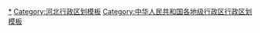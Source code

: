 {{Navbox
|listclass = hlist
|name = 石家庄市行政区划
|title = [[石家庄市]]行政区划
|above = 省级行政区：[[河北省]] 政府驻地：[[长安区 (石家庄市)|长安区]]
|image = [[File:Administrative Division Shijiazhuang.png|150px]]
|state = {{{state<includeonly>|collapsed</includeonly>}}}

|group1style = background: #ececec; text-align: center;
|group1 = [[县级行政区]]
|liststyle = background: #ececec; text-align: center;
|list1 = 22[[县级行政区]]（8[[市辖区]]、3[[县级市]]、11[[县]]）；276[[乡级行政区]]（60[[街道办事处]]、127[[行政建制镇|镇]]、86[[乡级行政区|乡]]、3[[民族乡]]）

|group2 = [[市辖区]]
|groupstyle = text-align: center;
|list2 = {{Navbox|child

|group1 = [[长安区 (石家庄市)|长安区]]
|groupstyle = text-align: center;
|list1 = {{Navbox|child
|group1 = 12街道
|list1 =
* [[建北街道]]
* [[青园街道 (石家庄市)|青园街道]]
* [[广安街道]]
* [[育才街道 (石家庄市)|育才街道]]
* [[跃进街道 (石家庄市)|跃进街道]]
* [[河东街道 (石家庄市)|河东街道]]
* [[长丰街道 (石家庄市)|长丰街道]]
* [[谈固街道]]
* [[中山东路街道 (石家庄市)|中山东路街道]]
* [[阜康街道]]
* [[建安街道 (石家庄市)|建安街道]]
* [[胜利北街道]]
|group2 = 4镇
|list2 =
* [[西兆通镇]]
* [[南村镇 (石家庄市)|南村镇]]
* [[高营镇]]
* [[桃园镇 (石家庄市)|桃园镇]]
}}

|group2 = [[桥西区 (石家庄市)|桥西区]]
|list2 = {{Navbox|child
|group1 = 17街道
|list1 =
* [[东里街道]]
* [[中山街道 (石家庄市)|中山街道]]
* [[南长街道]]
* [[维明街道]]
* [[友谊街道 (石家庄市)|友谊街道]]
* [[红旗街道 (石家庄市)|红旗街道]]
* [[新石街道]]
* [[苑东街道]]
* [[西里街道]]
* [[振头街道]]
* [[留营街道]]
* [[长兴街道 (石家庄市)|长兴街道]]
* [[东华街道 (石家庄市)|东华街道]]
* [[休门街道]]
* [[彭后街道]]
* [[东风街道 (石家庄市)|东风街道]]
* [[汇通街道]]
}}

|group3 = [[新华区 (石家庄市)|新华区]]
|list3 = {{Navbox|child
|group1 = 15街道
|list1 =
* [[革新街街道]]
* [[新华路街道 (石家庄市)|新华路街道]]
* [[宁安街道]]
* [[东焦街道]]
* [[西苑街道 (石家庄市)|西苑街道]]
* [[合作路街道]]
* [[联盟路街道]]
* [[石岗大街街道]]
* [[天苑街道]]
* [[北苑街道 (石家庄市)|北苑街道]]
* [[赵陵铺路街道]]
* [[赵佗路街道]]
* [[大郭街道]]
* [[西三庄街道]]
* [[杜北街道]]
}}

|group4 = [[井陉矿区]]
|list4 = {{Navbox|child
|group1 = 2街道
|list1 =
* [[矿市街街道]]
* [[四微街道]]
|group2 = 2镇
|list2 =
* [[贾庄镇 (石家庄市)|贾庄镇]]
* [[凤山镇 (石家庄市)|凤山镇]]
|group3 = 1乡
|list3 =
* [[横涧乡 (石家庄市)|横涧乡]]
}}

|group5 = [[裕华区]]
|list5 = {{Navbox|child
|group1 = 9街道
|list1 =
* [[裕兴街道]]
* [[裕强街道 (石家庄市)|裕强街道]]
* [[东苑街道 (石家庄市)|东苑街道]]
* [[建通街道]]
* [[槐底街道]]
* [[裕华路街道]]
* [[裕东街道]]
* [[裕翔街道]]
* [[建华南街道]]
|group2 = 1镇
|list2 =
* [[方村镇]]
|group3 = [[石家庄高新技术产业开发区|石家庄高新区]]
|group3style = background: #ececec
|list3 = {{Navbox|child
|group1 = 2街道
|groupstyle = background: #ececec
|list1 =
* [[长江街道 (石家庄市)|长江街道]]
* [[太行街道 (石家庄市)|太行街道]]
|group2 = 1镇
|list2 =
* [[宋营镇]]
}}
}}

|group6 = [[藁城区]]
|list6 = {{Navbox|child
|group1 = 12镇
|list1 =
* [[廉州镇 (石家庄市)|廉州镇]]
* [[兴安镇 (石家庄市)|兴安镇]]
* [[贾市庄镇]]
* [[南营镇]]
* [[梅花镇 (石家庄市)|梅花镇]]
* [[岗上镇]]
* [[南董镇]]
* [[张家庄镇]]
* [[南孟镇 (石家庄市)|南孟镇]]
* [[增村镇]]
* [[常安镇 (石家庄市)|常安镇]]
* [[西关镇]]
|group2 = 1民族乡
|list2 =
* [[九门回族乡]]
|group3 = [[石家庄循环化工园区|石家庄循环<br/>化工园区]]
|group3style = background: #ececec
|list3 = {{Navbox|child
|group1 = 1镇
|groupstyle = background: #ececec
|list1 =
* [[邱头镇]]
}}
}}

|group7 = [[鹿泉区]]
|list7 = {{Navbox|child
|group1 = 9镇
|list1 =
* [[获鹿镇]]
* [[铜冶镇 (石家庄市)|铜冶镇]]
* [[寺家庄镇]]
* [[上庄镇 (石家庄市)|上庄镇]]
* [[李村镇 (石家庄市)|李村镇]]
* [[宜安镇]]
* [[黄壁庄镇]]
* [[大河镇 (石家庄市)|大河镇]]
* [[山尹村镇]]
|group2 = 3乡
|list2 =
* [[石井乡 (石家庄市)|石井乡]]
* [[白鹿泉乡]]
* [[上寨乡]]
}}

|group8 = [[栾城区]]
|list8 = {{Navbox|child
|group1 = 4镇
|list1 =
* [[栾城镇]]
* [[冶河镇]]
* [[窦妪镇]]
* [[楼底镇]]
|group2 = 3乡
|list2 =
* [[南高乡]]
* [[柳林屯乡]]
* [[西营乡]]
|group3 = [[石家庄高新技术产业开发区|石家庄高新区]]
|group3style = background: #ececec
|list3 = {{Navbox|child
|group1 = 1镇
|groupstyle = background: #ececec
|list1 =
* [[郄马镇]]
}}
}}
}}

|group3 = [[县级市]]
|list3 = {{Navbox|child

|group1 = [[辛集市]]
|list1 = {{Navbox|child
|group1 = 8镇
|list1 =
* [[辛集镇 (辛集市)|辛集镇]]
* [[旧城镇 (辛集市)|旧城镇]]
* [[张古庄镇]]
* [[位伯镇]]
* [[新垒头镇]]
* [[新城镇 (辛集市)|新城镇]]
* [[南智丘镇]]
* [[王口镇 (辛集市)|王口镇]]
|group2 = 7乡
|list2 =
* [[天宫营乡]]
* [[前营乡 (辛集市)|前营乡]]
* [[马庄乡 (辛集市)|马庄乡]]
* [[和睦井乡]]
* [[田家庄乡]]
* [[中里厢乡]]
* [[小辛庄乡]]
}}

|group2 = [[晋州市 (中华人民共和国)|晋州市]]
|list2 = {{Navbox|child
|group1 = 9镇
|list1 =
* [[晋州镇]]
* [[总十庄镇]]
* [[营里镇 (晋州市)|营里镇]]
* [[桃园镇 (晋州市)|桃园镇]]
* [[东卓宿镇]]
* [[马于镇]]
* [[小樵镇]]
* [[槐树镇 (晋州市)|槐树镇]]
* [[东里庄镇]]
|group2 = 1乡
|list2 =
* [[周家庄乡]]
}}

|group3 = [[新乐市]]
|list3 = {{Navbox|child
|group1 = 1街道
|list1 =
* [[长寿街道]]
|group2 = 8镇
|list2 =
* [[化皮镇]]
* [[承安镇]]
* [[正莫镇]]
* [[南大岳镇]]
* [[杜固镇]]
* [[邯邰镇]]
* [[东王镇]]
* [[马头铺镇]]
|group3 = 2乡
|list3 =
* [[协神乡]]
* [[木村乡]]
|group4 = 1民族乡
|list4 =
* [[彭家庄回族乡]]
}}
}}

|group4 = [[县]]
|list4 = {{Navbox|child

|group1 = [[井陉县]]
|list1 = {{Navbox|child
|group1 = 10镇
|list1 =
* [[微水镇]]
* [[上安镇 (井陉县)|上安镇]]
* [[天长镇]]
* [[秀林镇]]
* [[南峪镇]]
* [[威州镇 (井陉县)|威州镇]]
* [[小作镇]]
* [[南障城镇]]
* [[苍岩山镇]]
* [[测鱼镇]]
|group2 = 7乡
|list2 =
* [[吴家窑乡]]
* [[北正乡 (井陉县)|北正乡]]
* [[于家乡]]
* [[孙庄乡 (井陉县)|孙庄乡]]
* [[南陉乡]]
* [[辛庄乡 (井陉县)|辛庄乡]]
* [[南王庄乡]]
}}

|group2 = [[正定县]]
|list2 = {{Navbox|child
|group1 = 3镇
|list1 =
* [[正定镇]]
* [[新城铺镇]]
* [[新安镇 (正定县)|新安镇]]
|group2 = 5乡
|list2 =
* [[南牛乡]]
* [[南楼乡]]
* [[西平乐乡]]
* [[北早现乡]]
* [[曲阳桥乡]]
|group3 = [[正定新区]]
|group3style = background: #ececec
|list3 = {{Navbox|child
|group1 = 2街道
|groupstyle = background: #ececec
|list1 =
* [[诸福屯街道]]
* [[三里屯街道 (正定县)|三里屯街道]]
}}
}}

|group3 = [[行唐县]]
|list3 = {{Navbox|child
|group1 = 4镇
|list1 =
* [[龙州镇 (行唐县)|龙州镇]]
* [[南桥镇 (行唐县)|南桥镇]]
* [[上碑镇]]
* [[口头镇]]
|group2 = 11乡
|list2 =
* [[独羊岗乡]]
* [[安香乡]]
* [[只里乡]]
* [[市同乡]]
* [[翟营乡]]
* [[城寨乡]]
* [[上方乡]]
* [[玉亭乡]]
* [[北河乡]]
* [[上闫庄乡]]
* [[九口子乡]]
}}

|group4 = [[灵寿县]]
|list4 = {{Navbox|child
|group1 = 6镇
|list1 =
* [[灵寿镇]]
* [[青同镇]]
* [[塔上镇]]
* [[陈庄镇 (灵寿县)|陈庄镇]]
* [[慈峪镇]]
* [[岔头镇]]
|group2 = 9乡
|list2 =
* [[三圣院乡]]
* [[北洼乡]]
* [[牛城乡 (灵寿县)|牛城乡]]
* [[狗台乡]]
* [[南寨乡 (灵寿县)|南寨乡]]
* [[南燕川乡]]
* [[北谭庄乡]]
* [[寨头乡]]
* [[南营乡]]
}}

|group5 = [[高邑县]]
|list5 = {{Navbox|child
|group1 = 4镇
|list1 =
* [[高邑镇]]
* [[大营镇 (高邑县)|大营镇]]
* [[富村镇 (高邑县)|富村镇]]
* [[万城镇 (高邑县)|万城镇]]
|group2 = 1乡
|list2 =
* [[中韩乡]]
}}

|group6 = [[深泽县]]
|list6 = {{Navbox|child
|group1 = 3镇
|list1 =
* [[深泽镇]]
* [[铁杆镇]]
* [[赵八镇]]
|group2 = 3乡
|list2 =
* [[白庄乡]]
* [[留村乡 (深泽县)|留村乡]]
* [[桥头乡 (深泽县)|桥头乡]]
}}

|group7 = [[赞皇县]]
|list7 = {{Navbox|child
|group1 = 4镇
|list1 =
* [[赞皇镇]]
* [[院头镇]]
* [[南邢郭镇]]
* [[嶂石岩镇]]
|group2 = 7乡
|list2 =
* [[西龙门乡]]
* [[南清河乡]]
* [[西阳泽乡]]
* [[土门乡 (赞皇县)|土门乡]]
* [[黄北坪乡]]
* [[许亭乡]]
* [[张楞乡]]
}}

|group8 = [[无极县]]
|list8 = {{Navbox|child
|group1 = 6镇
|list1 =
* [[无极镇]]
* [[七汲镇]]
* [[张段固镇]]
* [[北苏镇]]
* [[郭庄镇 (无极县)|郭庄镇]]
* [[大陈镇 (无极县)|大陈镇]]
|group2 = 4乡
|list2 =
* [[郝庄乡 (无极县)|郝庄乡]]
* [[东侯坊乡]]
* [[里城道乡]]
* [[南流乡]]
|group3 = 1民族乡
|list3 =
* [[高头回族乡]]
}}

|group9 = [[平山县]]
|list9 = {{Navbox|child
|group1 = 12镇
|list1 =
* [[平山镇 (平山县)|平山镇]]
* [[东回舍镇]]
* [[温塘镇 (平山县)|温塘镇]]
* [[南甸镇 (平山县)|南甸镇]]
* [[岗南镇]]
* [[中古月镇]]
* [[下槐镇]]
* [[孟家庄镇]]
* [[小觉镇]]
* [[蛟潭庄镇]]
* [[西柏坡镇]]
* [[下口镇]]
|group2 = 11乡
|list2 =
* [[西大吾乡]]
* [[上三汲乡]]
* [[两河乡 (平山县)|两河乡]]
* [[东王坡乡]]
* [[苏家庄乡]]
* [[宅北乡]]
* [[北冶乡]]
* [[上观音堂乡]]
* [[杨家桥乡]]
* [[营里乡]]
* [[合河口乡]]
}}

|group10 = [[元氏县]]
|list10 = {{Navbox|child
|group1 = 8镇
|list1 =
* [[槐阳镇]]
* [[殷村镇]]
* [[南佐镇]]
* [[宋曹镇]]
* [[南因镇]]
* [[姬村镇]]
* [[北褚镇]]
* [[马村镇 (元氏县)|马村镇]]
|group2 = 7乡
|list2 =
* [[东张乡 (元氏县)|东张乡]]
* [[赵同乡]]
* [[苏村乡 (元氏县)|苏村乡]]
* [[苏阳乡]]
* [[北正乡 (元氏县)|北正乡]]
* [[前仙乡]]
* [[黑水河乡]]
}}

|group11 = [[赵县]]
|list11 = {{Navbox|child
|group1 = 7镇
|list1 =
* [[赵州镇]]
* [[范庄镇]]
* [[北王里镇]]
* [[新寨店镇]]
* [[韩村镇 (赵县)|韩村镇]]
* [[南柏舍镇]]
* [[沙河店镇 (赵县)|沙河店镇]]
|group2 = 4乡
|list2 =
* [[前大章乡]]
* [[谢庄乡 (赵县)|谢庄乡]]
* [[高村乡 (赵县)|高村乡]]
* [[王西章乡]]
}}
}}
}}
<noinclude>
[[Category:石家庄行政区划|*]]
[[Category:河北行政区划模板]]
[[Category:中华人民共和国各地级行政区行政区划模板]]
</noinclude>